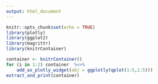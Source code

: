 ```yaml
---
output: html_document
---
```


```r
knitr::opts_chunk$set(echo = TRUE)
library(plotly)
library(ggplot2)
library(magrittr)
library(knitrContainer)
```

```r
container <- knitrContainer()
for (i in 1:2) container  %<>%
    add_as_plotly_widget(obj = ggplotly(qplot(1:5,1:5)))
extract_and_print(container)
```